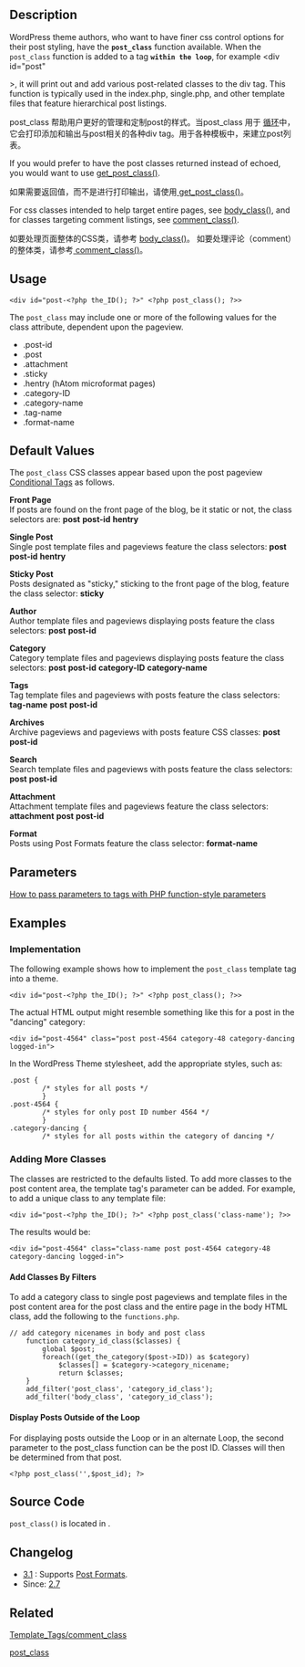 {{Languages|
{{en|Template Tags/post_class}}
{{ja|テンプレートタグ/post_class}}
{{zh-cn|中文(简体)/post_class}}
}}

== Description ==
WordPress theme authors, who want to have finer css control options for their post styling, have the <code>'''post_class'''</code> function available. When the <tt>post_class</tt> function is added to a tag <code>'''within the loop'''</code>, for example <div id="post" <?php post_class(); ?> >, it will print out and add various post-related classes to the div tag. This function is typically used in the index.php, single.php, and other template files that feature hierarchical post listings.

post_class 帮助用户更好的管理和定制post的样式。当post_class 用于 [[The Loop|循环]]中，它会打印添加和输出与post相关的各种div tag。用于各种模板中，来建立post列表。


If you would prefer to have the post classes returned instead of echoed, you would want to use [[Function Reference/get_post_class | get_post_class()]].

如果需要返回值，而不是进行打印输出，请使用[[Function Reference/get_post_class | get_post_class()]]。

For css classes intended to help target entire pages, see [[Function Reference/body_class | body_class()]], and for classes targeting comment listings, see [[Function Reference/comment_class | comment_class()]].

如要处理页面整体的CSS类，请参考 [[Function Reference/body_class | body_class()]]。
如要处理评论（comment）的整体类，请参考[[Function Reference/comment_class | comment_class()]]。

== Usage ==

<pre><div id="post-<?php the_ID(); ?>" <?php post_class(); ?>></pre>

The <code>post_class</code> may include one or more of the following values for the class attribute, dependent upon the pageview.

* .post-id
* .post
* .attachment
* .sticky
* .hentry (hAtom microformat pages)
* .category-ID
* .category-name
* .tag-name
* .format-name

== Default Values ==

The <tt>post_class</tt> CSS classes appear based upon the post pageview [[Conditional Tags]] as follows.

'''Front Page'''<br />
If posts are found on the front page of the blog, be it static or not, the class selectors are: '''post''' '''post-id''' '''hentry'''

'''Single Post'''<br />
Single post template files and pageviews feature the class selectors: '''post''' '''post-id''' '''hentry'''

'''Sticky Post'''<br />
Posts designated as "sticky," sticking to the front page of the blog, feature the class selector: '''sticky'''

'''Author'''<br />
Author template files and pageviews displaying posts feature the class selectors: '''post''' '''post-id'''

'''Category'''<br />
Category template files and pageviews displaying posts feature the class selectors: '''post''' '''post-id''' '''category-ID''' '''category-name'''

'''Tags'''<br />
Tag template files and pageviews with posts feature the class selectors: '''tag-name''' '''post''' '''post-id'''

'''Archives'''<br />
Archive pageviews and pageviews with posts feature CSS classes:  '''post''' '''post-id'''

'''Search'''<br />
Search template files and pageviews with posts feature the class selectors:  '''post''' '''post-id'''

'''Attachment'''<br />
Attachment template files and pageviews feature the class selectors: '''attachment'''  '''post''' '''post-id'''

'''Format'''<br />
Posts using Post Formats feature the class selector: '''format-name'''

== Parameters ==

[[Template Tags/How to Pass Tag Parameters#Tags with PHP function-style parameters|How to pass parameters to tags with PHP function-style parameters]]

{{Parameter|class|string or array|One or more classes to add to the class attribute, separated by a single space.|optional|null}}

== Examples ==

=== Implementation ===
The following example shows how to implement the <code>post_class</code> template tag into a theme. 

<pre>
<div id="post-<?php the_ID(); ?>" <?php post_class(); ?>>
</pre>

The actual HTML output might resemble something like this for a post in the "dancing" category:

<pre>
<div id="post-4564" class="post post-4564 category-48 category-dancing logged-in">
</pre>

In the WordPress Theme stylesheet, add the appropriate styles, such as:

<pre>.post {
	    /* styles for all posts */
	    }
.post-4564 {
	    /* styles for only post ID number 4564 */
	    }
.category-dancing {
	    /* styles for all posts within the category of dancing */
</pre>

=== Adding More Classes ===

The classes are restricted to the defaults listed. To add more classes to the post content area, the template tag's parameter can be added. For example, to add a unique class to any template file:

<pre><div id="post-<?php the_ID(); ?>" <?php post_class('class-name'); ?>></pre>

The results would be:

<pre><div id="post-4564" class="class-name post post-4564 category-48 category-dancing logged-in"></pre>

==== Add Classes By Filters ====

To add a category class to single post pageviews and template files in the post content area for the post class and the entire page in the body HTML class, add the following to the <tt>functions.php</tt>.

<pre>// add category nicenames in body and post class
	function category_id_class($classes) {
	    global $post;
	    foreach((get_the_category($post->ID)) as $category)
	        $classes[] = $category->category_nicename;
	        return $classes;
	}
	add_filter('post_class', 'category_id_class');
	add_filter('body_class', 'category_id_class');
</pre>

==== Display Posts Outside of the Loop ====
For displaying posts outside the Loop or in an alternate Loop, the second parameter to the post_class function can be the post ID. Classes will then be determined from that post.
<pre>
<?php post_class('',$post_id); ?>
</pre>

== Source Code ==
<tt>post_class()</tt> is located in {{Trac|wp-includes/post-template.php}}.

== Changelog ==
* [[Version 3.1|3.1]] : Supports [[Post Formats]].
* Since: [[Version 2.7|2.7]]

== Related ==
{{Tag Post Tags}}

[[Template_Tags/comment_class]]

{{PHP Function Tag Footer}}

[[Category:Template Tags|post_class]]

{{Copyedit}}